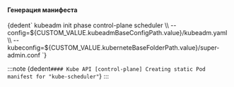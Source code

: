 


<h4>Генерация манифеста</h4>
<CodeBlock language="bash">
    {dedent`
        kubeadm init phase  control-plane scheduler \\
          --config=${CUSTOM_VALUE.kubeadmBaseConfigPath.value}/kubeadm.yaml \\
          --kubeconfig=${CUSTOM_VALUE.kuberneteBaseFolderPath.value}/super-admin.conf
    `}
</CodeBlock>

:::note
<CodeBlock language="bash">
    {dedent`
        #### Kube API
        [control-plane] Creating static Pod manifest for "kube-scheduler"
    `}
</CodeBlock>
:::
